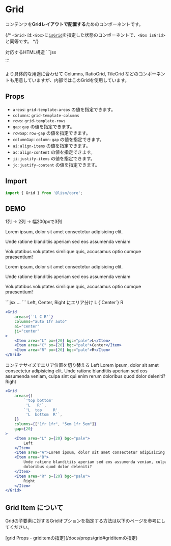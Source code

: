 
# Grid

コンテンツを**Gridレイアウトで配置する**ためのコンポーネントです。

{/* `<Grid>` は `<Box>`に[`isGrid`](/docs/layout-system/is-grid)を指定した状態のコンポーネントで、`<Box isGrid>`と同等です。 */}

<Demo>
	<Demo.Title>対応するHTML構造</Demo.Title>
	<Demo.Code>
	```jsx
	<div class="l--grid">...</div>
	```
	</Demo.Code>
</Demo>

より具体的な用途に合わせて Columns, RatioGrid, TileGrid などのコンポーネントも用意していますが、内部ではこのGridを使用しています。


## Props

- `areas`: `grid-template-areas` の値を指定できます。
- `columns`: `grid-template-columns`
- `rows`: `grid-template-rows`
- `gap`: `gap` の値を指定できます。
- `rowGap`: `row-gap` の値を指定できます。
- `columnGap`: `column-gap` の値を指定できます。
- `ai`: `align-items` の値を指定できます。
- `ac`: `align-content` の値を指定できます。
- `ji`: `justify-items` の値を指定できます。
- `jc`: `justify-content` の値を指定できます。



## Import

```js
import { Grid } from '@lism/core';
```

## DEMO

<Demo className="has--box-guide">
	<Demo.Title>1列 → 2列 → 幅200pxで3列</Demo.Title>
	<Demo.Preview resize p={20}>
		<Grid columns={["1fr", "repeat(2, 1fr)", "repeat(3, 200px)"]} jc="center" gap={20} lismState={["has--itemGuide"]}>
			<p>Lorem ipsum, dolor sit amet consectetur adipisicing elit.</p>
			<p>Unde ratione blanditiis aperiam sed eos assumenda veniam</p>
			<p>Voluptatibus voluptates similique quis, accusamus optio cumque praesentium!</p>
			<p>Lorem ipsum, dolor sit amet consectetur adipisicing elit.</p>
			<p>Unde ratione blanditiis aperiam sed eos assumenda veniam</p>
			<p>Voluptatibus voluptates similique quis, accusamus optio cumque praesentium!</p>
		</Grid>
	</Demo.Preview>
	<Demo.Code>
	```jsx
	<Grid columns={["1fr", "repeat(2, 1fr)", "repeat(3, 200px)"]} jc="center" gap={20}>
		...
	</Grid>
	```
	</Demo.Code>
</Demo>



<Demo className="has--box-guide">
	<Demo.Title>Left, Center, Right にエリア分け</Demo.Title>
	<Demo.Preview resize p={20}>
		<Grid
			areas={`'L C R'`}
			columns="auto 1fr auto"
			ai="center"
			ji="center"
		>
			<Item area="L" px={20} bgc="pale">L</Item>
			<Item area="C" px={20} bgc="pale">{`Center`}</Item>
			<Item area="R" px={20} bgc="pale">R</Item>
		</Grid>
	</Demo.Preview>
</Demo>


```jsx
<Grid
	areas={`'L C R'`}
	columns="auto 1fr auto"
	ai="center"
	ji="center"
>
	<Item area="L" px={20} bgc="pale">L</Item>
	<Item area="C" px={20} bgc="pale">Center</Item>
	<Item area="R" px={20} bgc="pale">R</Item>
</Grid>
```


<Demo className="has--box-guide">
	<Demo.Title>コンテナサイズでエリア位置を切り替える</Demo.Title>
	<Demo.Preview resize p={20}>
		<Grid
			areas={[
				`'top bottom'
				 'L   R'`,
				`'L  top     R'
				 'L  bottom  R'`,
			]}
			columns={["1fr 1fr", "5em 1fr 5em"]}
			gap={20}
		>
			<Item area="L" p={20} bgc="pale">
				Left
			</Item>
			<Item area="top">Lorem ipsum, dolor sit amet consectetur adipisicing elit.</Item>
			<Item area="bottom">
				Unde ratione blanditiis aperiam sed eos assumenda veniam, culpa sint qui enim rerum
				doloribus quod dolor deleniti?
			</Item>
			<Item area="R" p={20} bgc="pale">
				Right
			</Item>
		</Grid>
	</Demo.Preview>
</Demo>


```jsx
<Grid
	areas={[
		`'top bottom'
		 'L   R'`,
		`'L  top     R'
		 'L  bottom  R'`,
	]}
	columns={["1fr 1fr", "5em 1fr 5em"]}
	gap={20}
>
	<Item area="L" p={20} bgc="pale">
		Left
	</Item>
	<Item area="A">Lorem ipsum, dolor sit amet consectetur adipisicing elit.</Item>
	<Item area="B">
		Unde ratione blanditiis aperiam sed eos assumenda veniam, culpa sint qui enim rerum
		doloribus quod dolor deleniti?
	</Item>
	<Item area="R" p={20} bgc="pale">
		Right
	</Item>
</Grid>
```


## Grid Item について
Gridの子要素に対するGridオプションを指定する方法は以下のページを参考にしてください。

<Reference>
[grid Props - griditemの指定](/docs/props/grid#griditemの指定)
</Reference>
